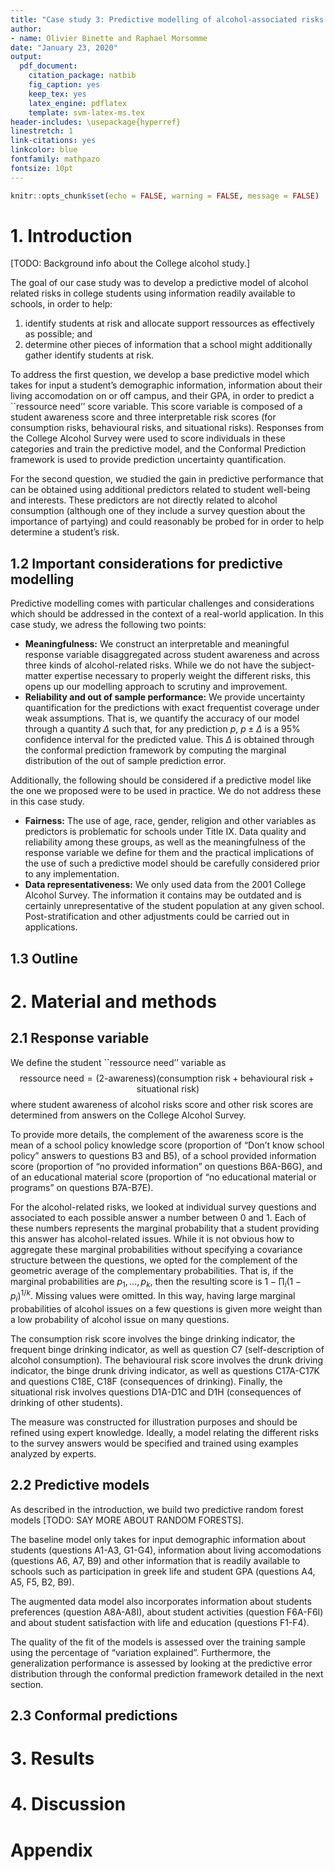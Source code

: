 ```yaml
---
title: "Case study 3: Predictive modelling of alcohol-associated risks in College students"
author:
- name: Olivier Binette and Raphael Morsomme
date: "January 23, 2020"
output:
  pdf_document:
    citation_package: natbib
    fig_caption: yes
    keep_tex: yes
    latex_engine: pdflatex
    template: svm-latex-ms.tex
header-includes: \usepackage{hyperref}
linestretch: 1
link-citations: yes
linkcolor: blue
fontfamily: mathpazo
fontsize: 10pt
---
```


```r
knitr::opts_chunk$set(echo = FALSE, warning = FALSE, message = FALSE)
```


# 1. Introduction

[TODO: Background info about the College alcohol study.]

The goal of our case study was to develop a predictive model of alcohol related risks in college students using information readily available to schools, in order to help:

  1. identify students at risk and allocate support ressources as effectively as possible; and
  2. determine other pieces of information that a school might additionally gather identify students at risk.

To address the first question, we develop a base predictive model which takes for input a student's demographic information, information about their living accomodation on or off campus, and their GPA, in order to predict a ``ressource need'' score variable. This score variable is composed of a student awareness score and three interpretable risk scores (for consumption risks, behavioural risks, and situational risks). Responses from the College Alcohol Survey were used to score individuals in these categories and train the predictive model, and the Conformal Prediction framework is used to provide prediction uncertainty quantification.

For the second question, we studied the gain in predictive performance that can be obtained using additional predictors related to student well-being and interests. These predictors are not directly related to alcohol consumption (although one of they include a survey question about the importance of partying) and could reasonably be probed for in order to help determine a student's risk. 

## 1.2 Important considerations for predictive modelling 

Predictive modelling comes with particular challenges and considerations which should be addressed in the context of a real-world application. In this case study, we adress the following two points:

- **Meaningfulness:** We construct an interpretable and meaningful response variable disaggregated across student awareness and across three kinds of alcohol-related risks. While we do not have the subject-matter expertise necessary to properly weight the different risks, this opens up our modelling approach to scrutiny and improvement.
- **Reliability and out of sample performance:** We provide uncertainty quantification for the predictions with exact frequentist coverage under weak assumptions. That is, we quantify the accuracy of our model through a quantity $\Delta$ such that, for any prediction $p$, $p \pm \Delta$ is a $95\%$ confidence interval for the predicted value. This $\Delta$ is obtained through the conformal prediction framework by computing the marginal distribution of the out of sample prediction error. 

Additionally, the following should be considered if a predictive model like the one we proposed were to be used in practice. We do not address these in this case study.

- **Fairness:** The use of age, race, gender, religion and other variables as predictors is problematic for schools under Title IX. Data quality and reliability among these groups, as well as the meaningfulness of the response variable we define for them and the practical implications of the use of such a predictive model should be carefully considered prior to any implementation.
- **Data representativeness:** We only used data from the 2001 College Alcohol Survey. The information it contains may be outdated and is certainly unrepresentative of the student population at any given school. Post-stratification and other adjustments could be carried out in applications.

## 1.3 Outline



# 2. Material and methods

## 2.1 Response variable

We define the student ``ressource need'' variable as
$$
  \text{ressource need} = (\text{2-awareness}) (\text{consumption risk} + \text{behavioural risk} + \text{situational risk})
$$
where student awareness of alcohol risks score and other risk scores are determined from answers on the College Alcohol Survey.

To provide more details, the complement of the awareness score is the mean of a school policy knowledge score (proportion of "Don't know school policy" answers to questions B3 and B5), of a school provided information score (proportion of "no provided information" on questions B6A-B6G), and of an educational material score (proportion of "no educational material or programs" on questions B7A-B7E).

For the alcohol-related risks, we looked at individual survey questions and associated to each possible answer a number between $0$ and $1$. Each of these numbers represents the marginal probability that a student providing this answer has alcohol-related issues. While it is not obvious how to aggregate these marginal probabilities without specifying a covariance structure between the questions, we opted for the complement of the geometric average of the complementary probabilities. That is, if the marginal probabilities are $p_1, \dots, p_k$, then the resulting score is $1-\prod_i (1-p_i)^{1/k}$. Missing values were omitted. In this way, having large marginal probabilities of alcohol issues on a few questions is given more weight than a low probability of alcohol issue on many questions. 

The consumption risk score involves the binge drinking indicator, the frequent binge drinking indicator, as well as question C7 (self-description of alcohol consumption). The behavioural risk score involves the drunk driving indicator, the binge drunk driving indicator, as well as questions C17A-C17K and questions C18E, C18F (consequences of drinking). Finally, the situational risk involves questions D1A-D1C and D1H (consequences of drinking of other students).

The measure was constructed for illustration purposes and should be refined using expert knowledge. Ideally, a model relating the different risks to the survey answers would be specified and trained using examples analyzed by experts. 

## 2.2 Predictive models

As described in the introduction, we build two predictive random forest models [TODO: SAY MORE ABOUT RANDOM FORESTS].

The baseline model only takes for input demographic information about students (questions A1-A3, G1-G4), information about living accomodations (questions A6, A7, B9) and other information that is readily available to schools such as participation in greek life and student GPA (questions A4, A5, F5, B2, B9).

The augmented data model also incorporates information about students preferences (question A8A-A8I), about student activities (question F6A-F6I) and about student satisfaction with life and education (questions F1-F4).

The quality of the fit of the models is assessed over the training sample using the percentage of "variation explained". Furthermore, the generalization performance is assessed by looking at the predictive error distribution through the conformal prediction framework detailed in the next section.

## 2.3 Conformal predictions

# 3. Results

# 4. Discussion


# Appendix

\begin{center}
\begin{figure}[h]
  \includegraphics[width=\linewidth]{Deliverables/Figures/response.pdf}
  \caption{Histogram of the ``ressource need'' response variable (left) and representation of the correlation between the different components of this variable (right).}
\end{figure}
\end{center}











